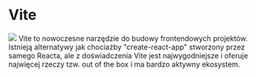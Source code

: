 
# Vite

<img src={vite} className="h-96" />

<Note>
  Vite to nowoczesne narzędzie do budowy frontendowych projektów. Istnieją
  alternatywy jak chociażby "create-react-app" stworzony przez samego Reacta,
  ale z doświadczenia Vite jest najwygodniejsze i oferuje najwięcej rzeczy tzw.
  out of the box i ma bardzo aktywny ekosystem.
</Note>
